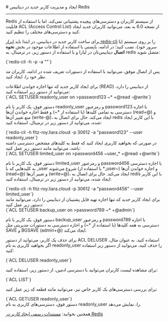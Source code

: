 

<Layout>
<Head>
<title>مستندات ایجاد و مدیریت کاربر جدید در دیتابیس Redis - لیارا</title>
<meta property="og:title" content="مستندات خدمات رایانش ابری لیارا" />
<meta property="og:description" content="مستندات ایجاد و مدیریت کاربر جدید در دیتابیس Redis"  />
<meta property="og:image" content="https://media.liara.ir/logos/liara-poster.jpg" />
</Head>
# ایجاد و مدیریت کاربر جدید در دیتابیس Redis
<hr className="mb-2" />

Redis از سیستم کاربران و دسترسی‌های پیچیده پشتیبانی نمی‌کند. اما با استفاده از قابلیت ACL (Access Control List) از نسخه 6.0 به بعد، می‌توانید کاربران جدید ایجاد کنید و دسترسی‌های مختلف را تنظیم کنید.


<div className="h-2" />

برای ساخت کاربر جدید در دیتابیس، در ابتدا باید <a href="/dbaas/redis/how-tos/connect-via-cli/redis-cli" className="text-[#2196f3]">ابزار redis-cli</a> را بر روی سیستم (یا سرور خود)، نصب کنید؛ در ادامه، بایستی با استفاده از اطلاعات موجود در بخش **نحوه اتصال** دیتابیس‌تان در لیارا و با استفاده از دستور زیر، در ترمینال،
به redis متصل شوید:

<div className="h-4" />
    <div dir='ltr'>
    <Highlight className="bash">
        {`redis-cli -h <host_name> -p <port> -a "<password>"`}
    </Highlight>
    </div>
<div className="h-4" />

پس از اتصال موفق، می‌توانید با استفاده از دستورات تعریف شده در ادامه، کاربران مد نظر خود را، ایجاد کنید.

<Section id="create-readonly-user" title="ساخت کاربر با دسترسی Read-Only " />
برای ایجاد کاربر جدید که تنها اجازه خواندن اطلاعات (READ) از دیتابیس را دارد، 
می‌توانید از دستور زیر استفاده کنید:

<div className="h-4" />
    <div dir='ltr'>
    <Highlight className="Redis">
        {`ACL SETUSER readonly_user on >password123 ~* +@read -@write`}
    </Highlight>
    </div>
<div className="h-4" />

دستور فوق، یک کاربر با نام <Important>readonly_user</Important> و رمزعبور <Important>password123</Important> با اجازه دسترسی به تمامی کلیدها (با استفاده از <Important>*~</Important>) 
و فقط اجازه خواندن آن‌ها (<Important>read+@</Important>)
و منع تغییر آن‌ها (<Important>write-@</Important>)، ایجاد می‌کند. حال برای اتصال به redis با این کاربر ایجاد شده، می‌توانید از دستور زیر در ترمینال، استفاده کنید:

<div className="h-4" />
    <div dir='ltr'>
    <Highlight className="Redis">
        {`redis-cli -h fitz-roy.liara.cloud -p 30612 -a "password123" --user readonly_user`}
    </Highlight>
    </div>

<Section id="create-limited-user" title="ساخت کاربر با دسترسی محدود به برخی کلیدها" />
در صورتی که بخواهید کاربری ایجاد کنید که فقط به کلیدهای مشخص دسترسی داشته باشد، می‌توانید مانند دستور زیر عمل کنید:

<div className="h-4" />
    <div dir='ltr'>
    <Highlight className="redis">
        {`ACL SETUSER limited_user on >password456 ~user_* +@read +@write`}
    </Highlight>
    </div>
<div className="h-4" />

دستور فوق، یک کاربر با نام <Important>limited_user</Important> و رمزعبور <Important>password456</Important> با اجازه دسترسی به کلیدهایی که با <Important>_user</Important> شروع می‌شوند (با استفاده از <Important>*_user~</Important>) 
و اجازه خواندن آن‌ها (<Important>read+@</Important>)
و تغییر آن‌ها (<Important>write+@</Important>)، ایجاد می‌کند. حال برای اتصال به redis با این کاربر ایجاد شده، می‌توانید از دستور زیر در ترمینال، استفاده کنید:

<div className="h-4" />
    <div dir='ltr'>
    <Highlight className="Redis">
        {`redis-cli -h fitz-roy.liara.cloud -p 30612 -a "password456" --user limited_user`}
    </Highlight>
    </div>

<Section id="create-backup-user" title="ساخت کاربر برای تهیه فایل پشتیبان" />
برای ایجاد کاربر جدید که تنها اجازه تهیه فایل پشتیبان از دیتابیس را دارد، 
می‌توانید مانند دستور زیر عمل کنید:

<div className="h-4" />
    <div dir='ltr'>
    <Highlight className="Redis">
        {`ACL SETUSER backup_user on >password789 ~* +@admin`}
    </Highlight>
    </div>
<div className="h-4" />

دستور فوق، یک کاربر با نام <Important>backup_user</Important> و رمزعبور <Important>password789</Important> با اجازه دسترسی به همه کلیدها (با استفاده از <Important>*~</Important>) 
و اجازه 
دسترسی به دستورات مدیریتی مثل SAVE و BGSAVE (<Important>admin+@</Important>) ایجاد می‌کند.

<Section id="delete-user" title="حذف یک کاربر" />

برای حذف یک کاربر، می‌توانید از دستور <Important>ACL DELUSER</Important> استفاده کنید. به عنوان مثال، اگر بخواهید کاربری به نام <Important>readonly_user</Important> را حذف کنید، می‌توانید از دستور زیر استفاده کنید:

<div className="h-4" />
<div dir='ltr'>
    <Highlight className="Redis">
        {`ACL DELUSER readonly_user`}
    </Highlight>
</div>

<Section id="manage-users" title="مدیریت کاربران" />

برای مشاهده لیست کاربران می‌توانید با دسترسی ادمین، از دستور زیر، استفاده کنید:

<div className="h-4" />
<div dir='ltr'>
    <Highlight className="Redis">
        {`ACL LIST`}
    </Highlight>
</div>
<div className="h-4" />

برای بررسی دسترسی‌های یک کاربر خاص نیز، می‌توانید مانند قطعه کد زیر عمل کنید: 
<div className="h-4" />
<div dir='ltr'>
    <Highlight className="bash">
        {`ACL GETUSER readonly_user`}
    </Highlight>
</div>
<div className="h-4" />
دستور فوق، دسترسی‌های کاربری به نام <Important>readonly_user</Important> را، نمایش می‌دهد.

<div className="h-4" />
<Alert variant="success">
<p>
همچنین بخوانید: <a href="https://redis.io/docs/latest/commands/acl-setuser/" className="text-[#2196f3]">مستندات رسمی ایجاد کاربر در Redis</a>
</p>
</Alert>

</Layout>
